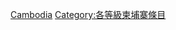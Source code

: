 {{Emptycat}}
{{Articles by Quality|project=東南亞|task_force=yes|parent=東南亞|tf_link=柬埔寨任務組|topic=柬埔寨|format=toc}}

[[Category:丙级东南亚条目|Cambodia]]
[[Category:各等級柬埔寨條目‎|Category:各等級柬埔寨條目‎]]
